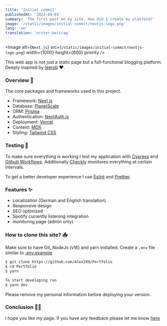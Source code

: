 ```yaml
---
title: 'Initial commit'
publishedAt: '2022-04-01'
summary: 'The first post on my site. How did I create my platform?'
image: '/static/images/initial-commit/nextjs-logo.png'
lang: 'en'
translation: 'erster-beitrag'
---
```


<Image
  alt={`Next.js`}
  src={`/static/images/initial-commit/nextjs-logo.png`}
  width={1000}
  height={600}
  priority
/>

This web app is not just a static page but a full-functional blogging platform.
Deeply inspired by [leerob](https://github.com/leerob/leerob.io) ❤.

### Overview 📝

The core packages and frameworks used in this project.

- Framework: [Next.js](https://nextjs.org/)
- Database: [PlanetScale](https://planetscale.com)
- ORM: [Prisma](https://prisma.io/)
- Authentication: [NextAuth.js](https://next-auth.js.org/)
- Deployment: [Vercel](https://vercel.com)
- Content: [MDX](https://github.com/mdx-js/mdx)
- Styling: [Tailwind CSS](https://tailwindcss.com/)

### Testing 🧪

To make sure everything is working I test my application with [Cypress](https://www.cypress.io/) and [Github Workflows](https://docs.github.com/en/actions/using-workflows).
Additionally [Checkly](https://www.checklyhq.com/) monitores everything at certain intervals.

To get a better developer experience I use [Eslint](https://eslint.org/) and [Prettier](https://prettier.io/).

### Features ✨

- Localization (German and English translation)
- Responsive design
- SEO optimized
- Spotify currently listening integration
- monitoring page (admin only)

### How to clone this site? 📥

Make sure to have Git, NodeJs (v16) and yarn installed.
Create a `.env` file  similar to [.env.example](https://github.com/Alex289/Portfolio/blob/main/.env.example)

```bash
$ git clone https://github.com/Alex289/Portfolio
$ cd Portfolio
$ yarn

To start developing run
$ yarn dev
```

Please remove my personal information before deploying your version.

### Conclusion 👏🏼

I hope you like my page. If you have any feedback please let me know [here](https://github.com/Alex289/Portfolio/issues/new)
